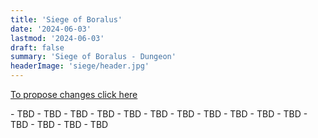 ```yaml
---
title: 'Siege of Boralus'
date: '2024-06-03'
lastmod: '2024-06-03'
draft: false
summary: 'Siege of Boralus - Dungeon'
headerImage: 'siege/header.jpg'
---
```


[To propose changes click here](https://github.com/dreamgrove/dreamgrove/commits/master/content/balance)

<Checkbox id="Healer" name="Healer" />

<BossCard title="Trash" image="siege/trash.jpg">
- TBD 
- TBD 
- TBD
</BossCard>

<BossCard title="Chopper Redhook" image="siege/redhook.jpg">
- TBD 
- TBD 
- TBD
</BossCard>

<BossCard title="Dread Captain Lockwood" image="siege/lockwood.jpg">
- TBD 
- TBD 
- TBD
</BossCard>

<BossCard title="Hadal Darkfathom" image="siege/hadal.jpg">
- TBD 
- TBD 
- TBD
</BossCard>

<BossCard title="Viq'Goth" image="siege/viq.jpg">
- TBD 
- TBD 
- TBD
</BossCard>